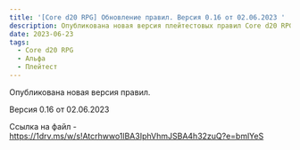 ```yaml
---
title: '[Core d20 RPG] Обновление правил. Версия 0.16 от 02.06.2023 '
description: Опубликована новая версия плейтестовых правил Core d20 RPG
date: 2023-06-23
tags:
  - Core d20 RPG
  - Альфа
  - Плейтест
---
```


Опубликована новая версия правил.

Версия 0.16 от 02.06.2023

Ссылка на файл - https://1drv.ms/w/s!Atcrhwwo1lBA3IphVhmJSBA4h32zuQ?e=bmlYeS
